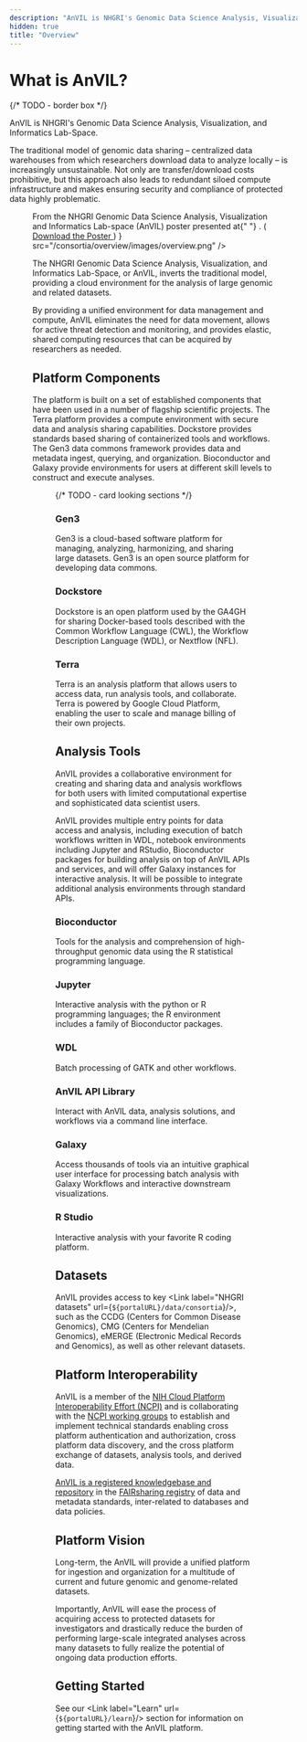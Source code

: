 ```yaml
---
description: "AnVIL is NHGRI's Genomic Data Science Analysis, Visualization, and Informatics Lab-Space."
hidden: true
title: "Overview"
---
```


# What is AnVIL?

{/* TODO - border box */}

AnVIL is NHGRI's Genomic Data Science Analysis, Visualization, and Informatics Lab-Space.

The traditional model of genomic data sharing – centralized data warehouses from which researchers download data to analyze locally – is increasingly unsustainable. Not only are transfer/download costs prohibitive, but this approach also leads to redundant siloed compute infrastructure and makes ensuring security and compliance of protected data highly problematic.

<Figure
  alt="Overview of AnVIL"
  caption={
    <>
      From the NHGRI Genomic Data Science Analysis, Visualization and
      Informatics Lab-space (AnVIL) poster presented at{" "}
      <Link label="#T2THPRC" url="https://twitter.com/hashtag/T2THPRC" />. (
      <a
        href="/consortia/overview/files/2020.09.21.T2T.HRPC.AnVIL-Poster-wide.pdf"
        download
      >
        Download the Poster
      </a>
      )
    </>
  }
  src="/consortia/overview/images/overview.png"
/>

The NHGRI Genomic Data Science Analysis, Visualization, and Informatics Lab-Space, or AnVIL, inverts the traditional model, providing a cloud environment for the analysis of large genomic and related datasets.

By providing a unified environment for data management and compute, AnVIL eliminates the need for data movement, allows for active threat detection and monitoring, and provides elastic, shared computing resources that can be acquired by researchers as needed.

## Platform Components

The platform is built on a set of established components that have been used in a number of flagship scientific projects. The Terra platform provides a compute environment with secure data and analysis sharing capabilities. Dockstore provides standards based sharing of containerized tools and workflows. The Gen3 data commons framework provides data and metadata ingest, querying, and organization. Bioconductor and Galaxy provide environments for users at different skill levels to construct and execute analyses.

<Figure
  alt="Inverting the Model of Data Sharing"
  src="/consortia/overview/images/anvil-overview.png"
/>

{/* TODO - card looking sections */}

### Gen3

Gen3 is a cloud-based software platform for managing, analyzing, harmonizing, and sharing large datasets. Gen3 is an open source platform for developing data commons.

### Dockstore

Dockstore is an open platform used by the GA4GH for sharing Docker-based tools described with the Common Workflow Language (CWL), the Workflow Description Language (WDL), or Nextflow (NFL).

### Terra

Terra is an analysis platform that allows users to access data, run analysis tools, and collaborate. Terra is powered by Google Cloud Platform, enabling the user to scale and manage billing of their own projects.

## Analysis Tools

AnVIL provides a collaborative environment for creating and sharing data and analysis workflows for both users with limited computational expertise and sophisticated data scientist users.

AnVIL provides multiple entry points for data access and analysis, including execution of batch workflows written in WDL, notebook environments including Jupyter and RStudio, Bioconductor packages for building analysis on top of AnVIL APIs and services, and will offer Galaxy instances for interactive analysis. It will be possible to integrate additional analysis environments through standard APIs.

### Bioconductor

Tools for the analysis and comprehension of high-throughput genomic data using the R statistical programming language.

### Jupyter

Interactive analysis with the python or R programming languages; the R environment includes a family of Bioconductor packages.

### WDL

Batch processing of GATK and other workflows.

### AnVIL API Library

Interact with AnVIL data, analysis solutions, and workflows via a command line interface.

### Galaxy

Access thousands of tools via an intuitive graphical user interface for processing batch analysis with Galaxy Workflows and interactive downstream visualizations.

### R Studio

Interactive analysis with your favorite R coding platform.

## Datasets

AnVIL provides access to key <Link label="NHGRI datasets" url={`${portalURL}/data/consortia`}/>, such as the CCDG (Centers for Common Disease Genomics), CMG (Centers for Mendelian Genomics), eMERGE (Electronic Medical Records and Genomics), as well as other relevant datasets.

## Platform Interoperability

AnVIL is a member of the [NIH Cloud Platform Interoperability Effort (NCPI)](https://www.ncpi-acc.org/) and is collaborating with the [NCPI working groups](https://www.ncpi-acc.org/) to establish and implement technical standards enabling cross platform authentication and authorization, cross platform data discovery, and the cross platform exchange of datasets, analysis tools, and derived data.

[AnVIL is a registered knowledgebase and repository](https://fairsharing.org/4204) in the [FAIRsharing registry](https://fairsharing.org/) of data and metadata standards, inter-related to databases and data policies.

## Platform Vision

Long-term, the AnVIL will provide a unified platform for ingestion and organization for a multitude of current and future genomic and genome-related datasets.

Importantly, AnVIL will ease the process of acquiring access to protected datasets for investigators and drastically reduce the burden of performing large-scale integrated analyses across many datasets to fully realize the potential of ongoing data production efforts.

## Getting Started

See our <Link label="Learn" url={`${portalURL}/learn`}/> section for information on getting started with the AnVIL platform.

